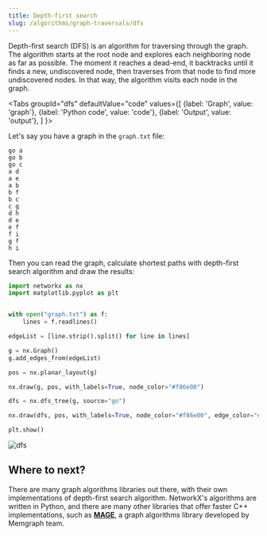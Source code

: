 ```yaml
---
title: Depth-first search
slug: /algorithms/graph-traversals/dfs
---
```



Depth-first search (DFS) is an algorithm for traversing through the graph. The algorithm starts at the root node and explores each neighboring node as far as possible. The moment it reaches a dead-end, it backtracks until it finds a new, undiscovered node, then traverses from that node to find more undiscovered nodes. In that way, the algorithm visits each node in the graph.



<Tabs
  groupId="dfs"
  defaultValue="code"
  values={[
    {label: 'Graph', value: 'graph'},
    {label: 'Python code', value: 'code'},
    {label: 'Output', value: 'output'},
  ]
}>
  <TabItem value="graph"> 

Let's say you have a graph in the `graph.txt` file:

```
go a
go b
go c
a d
a e
a b
b f
b c
c g
d h
d e
e f
f i
g f
h i
```
  </TabItem>

  <TabItem value="code"> 

Then you can read the graph, calculate shortest paths with depth-first search algorithm and draw the results: 

```python
import networkx as nx
import matplotlib.pyplot as plt


with open("graph.txt") as f:
    lines = f.readlines()

edgeList = [line.strip().split() for line in lines]

g = nx.Graph()
g.add_edges_from(edgeList)

pos = nx.planar_layout(g)

nx.draw(g, pos, with_labels=True, node_color="#f86e00")

dfs = nx.dfs_tree(g, source="go")

nx.draw(dfs, pos, with_labels=True, node_color="#f86e00", edge_color="#dd2222")

plt.show()
```

  </TabItem>

  <TabItem value="output">

![dfs](../../../static/img/algorithms/graph-traversals/dfs.png)

  </TabItem>

</Tabs>

## Where to next?

There are many graph algorithms libraries out there, with their own implementations of depth-first search algorithm. NetworkX's algorithms are written in Python, and there are many other libraries that offer faster C++ implementations, such as [**MAGE**](https://github.com/memgraph/mage), a graph algorithms library developed by Memgraph team.

<CtaButton title="Memgraph for NetworkX developers" url="https://memgraph.com/memgraph-for-networkx?utm_source=networkx-guide&utm_medium=referral&utm_campaign=networkx_ppp&utm_term=graphtraversals%2Bdfs&utm_content=ctabutton"></CtaButton>
